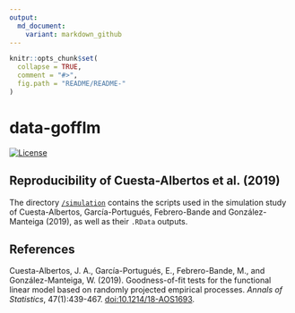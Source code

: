 ```yaml
---
output:
  md_document:
    variant: markdown_github
---
```



<!-- README.md is generated from README.Rmd. Please edit that file -->

```r
knitr::opts_chunk$set(
  collapse = TRUE,
  comment = "#>",
  fig.path = "README/README-"
)
```

data-gofflm
===========

[![License](https://img.shields.io/badge/license-GPL%20v3-blue.svg)](https://www.gnu.org/licenses/gpl-3.0)

## Reproducibility of Cuesta-Albertos et al. (2019)

The directory [`/simulation`](https://github.com/egarpor/data-gofflm/tree/master/simulation) contains the scripts used in the simulation study of Cuesta-Albertos, García-Portugués, Febrero-Bande and González-Manteiga (2019), as well as their `.RData` outputs.

## References

Cuesta-Albertos, J. A., García-Portugués, E., Febrero-Bande, M., and González-Manteiga, W. (2019). Goodness-of-fit tests for the functional linear model based on randomly projected empirical processes. *Annals of Statistics*, 47(1):439-467. [doi:10.1214/18-AOS1693](https://doi.org/10.1214/18-AOS1693).
